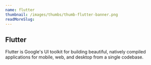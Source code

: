 ```yaml
---
name: flutter
thumbnail: /images/thumbs/thumb-flutter-banner.png
readMoreSlug:
---
```


## Flutter

Flutter is Google's UI toolkit for building beautiful, natively compiled applications for mobile, web, and desktop from a single codebase.